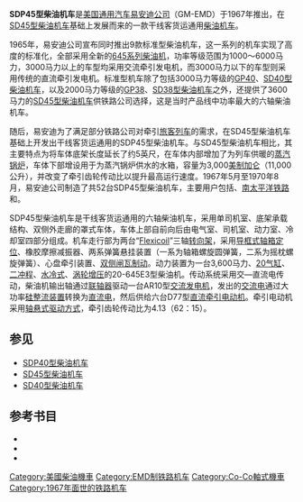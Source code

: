 {{noteTA
|G1 = Railway
}}
{{Infobox Locomotive
| name = SDP45
| image = Northbound Cascade at Berkeley station, April 1971.jpg
| caption = 南太平洋铁路的SDP45型柴油机车（1971年）
| type = [[柴油机车|柴油机车]]
| origin = {{USA}}
| designer = 
| builder = [[通用汽车|GM]]-[[易安迪|EMD]]
| buildmodel = 
| serialnumber = 
| builddate  = 1967年—1970年
| totalproduction  =  52台
| user = 
| aarwheels = C-C
| uicclass = [[Co'Co'|Co'Co']]
| gauge = 1,435毫米
| bogies = 
| wheeldiameter = 1,016毫米（40英寸）
| axleload = 
| wheelbase =
| minimumcurve = 
| length = 21,539毫米（70英尺8英寸）
| width = 3,150毫米（10英尺4英寸）
| height = 4,762毫米（15英尺7.5英寸）
| framesize = 
| weight = 180公吨（396,000磅）
| fueltype = 
| fuelcap = 
| lubecap = 
| coolantcap = 
| watercap = 
| sandcap = 
| enginetype =  [[易安迪645系列柴油机|EMD 20-645E3]]
| enginepower = 3,600马力
| transmission = 交—直流电
| generator =  GM AR10
| tractionmotors = GM D77
| topspeed = 152公里/小时（95英里/小时）
| sustainedspeed = 10公里/小时（6.6英里/小时）
| poweroutput = 
| tractiveeffort = 398千牛（89,500磅，起动）<br />365千牛（82,100磅，持续）
| locobrakes = [[空气制动|空气制动]]、[[电阻制动|电阻制动]]
| locobrakepower = 
| locobrakeforce = 
| trainbrakes = 
| safety = 
| notes =
}}
'''SDP45型柴油机车'''是[[美国|美国]][[通用汽车|通用汽车]][[易安迪|易安迪公司]]（GM-EMD）于1967年推出，在[[SD45型柴油机车|SD45型柴油机车]]基础上发展而来的一款干线客货运通用[[柴油機車|柴油机车]]。

1965年，易安迪公司宣布同时推出9款标准型柴油机车，这一系列的机车实现了高度的标准化，全部采用全新的[[易安迪645系列柴油机|645系列柴油机]]，功率等级范围为1000～6000马力，3000马力以上的车型均采用交流牵引发电机，而3000马力以下的车型则采用传统的直流牵引发电机。标准型机车除了包括3000马力等级的[[GP40型柴油机车|GP40]]、[[SD40型柴油机车|SD40型柴油机车]]，以及2000马力等级的[[GP38型柴油机车|GP38]]、[[SD38型柴油机车|SD38型柴油机车]]之外，还提供了3600马力的[[SD45型柴油机车|SD45型柴油机车]]供铁路公司选择，这是当时产品线中功率最大的六轴柴油机车。

随后，易安迪为了满足部分铁路公司对牵引[[旅客列车|旅客列车]]的需求，在SD45型柴油机车基础上开发出干线客货运通用的SDP45型柴油机车。与SD45型柴油机车相比，其主要特点为将车体底架长度延长了约5英尺，在车体内部增加了为列车供暖的[[蒸汽锅炉|蒸汽锅炉]]，车体下部增设用于为蒸汽锅炉供水的水箱，容量为3,000[[加仑|美制加仑]]（11,000公升），并改变了牵引齿轮传动比以提升最高运行速度。1967年5月至1970年8月，易安迪公司制造了共52台SDP45型柴油机车，主要用户包括{{tsl|en|Erie Lackawanna Railway|伊利拉克瓦纳铁路}}、[[南太平洋鐵路|南太平洋铁路]]和{{tsl|en|Great Northern Railway (U.S.)|大北方铁路}}。

SDP45型柴油机车是干线客货运通用的六轴柴油机车，采用单司机室、底架承载结构、双侧外走廊的罩式车体，车体上部自前向后由电气室、司机室、动力室、冷却室四部分组成。机车走行部为两台“[[Flexicoil|Flexicoil]]”三轴[[轉向架|转向架]]，采用[[导框式轴箱定位|导框式轴箱定位]]、橡胶摩擦减振器、两系弹簧悬挂装置（一系为轴箱螺旋圆弹簧，二系为摇枕螺旋弹簧）、心盘牵引装置、[[踏面制动|双侧闸瓦制动]]。动力装置为一台3,600马力、[[V20发动机|20气缸]]、[[二冲程|二冲程]]、[[液冷式發動機|水冷式]]、[[渦輪增壓器|涡轮增压]]的20-645E3型柴油机。传动系统采用交—直流电传动，柴油机输出轴通过[[联轴器|联轴器]]驱动一台AR10型[[交流發電機|交流发电机]]，发出的[[交流電|交流电]]通过大功率[[硅|硅]][[整流器|整流装置]]转换为[[直流電|直流电]]，然后供给六台D77型[[直流电动机|直流]][[牽引電動機|牵引电动机]]。牵引电动机采用[[轴悬式驱动方式|轴悬式驱动方式]]，牵引齿轮传动比为4.13（62：15）。

== 参见 ==
*[[SDP40型柴油机车|SDP40型柴油机车]]
*[[SD45型柴油机车|SD45型柴油机车]]
*[[SD40型柴油机车|SD40型柴油机车]]

== 参考书目 ==
* {{cite book | last = Solomon | first = Brian | authorlink = | year = 2000 | title = ''The American Diesel Locomotive'' | url = https://archive.org/details/americandiesello0000solo | location = Osceola, WI, USA | publisher = MBI Publishing | page = | isbn = 0760306664 }}
* {{cite book | last = Solomon | first = Brian | authorlink = | year = 2006 | title = ''EMD Locomotives'' | url = https://archive.org/details/emdlocomotives0000solo | location = St. Paul, MN, USA | publisher = Voyageur Press | page = | isbn = 9780760323960 }}
* {{cite book | last = Solomon | first = Brian | authorlink = | year = 2012 | title = ''North American Locomotives: A Railroad-by-Railroad Photohistory'' | location = Minneapolis, MN, USA | publisher = Voyageur Press | page =  | isbn = 9780760343708 }}

{{易安迪柴油機車}}
{{Portal bar|鐵路|美国}}

{{DEFAULTSORT:SDP45}}
[[Category:美國柴油機車|Category:美國柴油機車]]
[[Category:EMD制铁路机车|Category:EMD制铁路机车]]
[[Category:Co-Co軸式機車|Category:Co-Co軸式機車]]
[[Category:1967年面世的铁路机车|Category:1967年面世的铁路机车]]